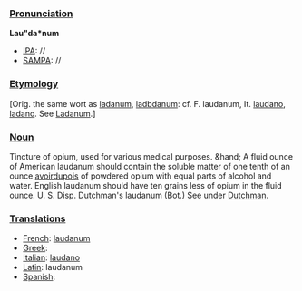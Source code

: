 ===[[Pronunciation]]===

'''Lau"da*num'''
*[[IPA]]: //
*[[SAMPA]]: //
===[[Etymology]]===

[Orig. the same wort as [[ladanum]], [[ladbdanum]]: cf. F. laudanum, It. [[laudano]], [[ladano]]. See [[Ladanum]].]

===[[Noun]]===

Tincture of opium, used for various medical purposes. &hand; A fluid ounce of American laudanum should contain the soluble matter of one tenth of an ounce [[avoirdupois]] of powdered opium with equal parts of alcohol and water. English laudanum should have ten grains less of opium in the fluid ounce. U. S. Disp. Dutchman's laudanum (Bot.) See under [[Dutchman]].
===[[Translations]]===

*[[French]]: [[laudanum]]
*[[Greek]]:
*[[Italian]]: [[laudano]]
*[[Latin]]: laudanum
*[[Spanish]]: